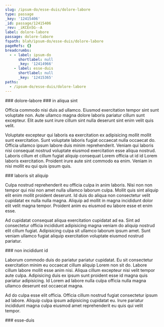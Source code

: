 ```yaml
---
slug: /ipsum-do/esse-duis/dolore-labore
type: passage
_key: '12415406'
_id: passage/12415406
_rev: _iKCEn5G--A
label: dolore-labore
passage: dolore-labore
fspath: blah/ipsum-do/esse-duis/dolore-labore
pageRefs: {}
breadcrumbs:
  - - label: ipsum-do
      shortlabel: null
      _key: '12414966'
    - label: esse-duis
      shortlabel: null
      _key: '12415365'
paths:
  - /ipsum-do/esse-duis/dolore-labore
---
```


<NuggetArea>
<Passage slug="/ipsum-do/esse-duis/dolore-labore" type="passage" _key="12415406" _id="passage/12415406" _rev="_iKCEn5G--A" label="dolore-labore" passage="dolore-labore" fspath="blah/ipsum-do/esse-duis/dolore-labore" paths="/ipsum-do/esse-duis/dolore-labore">
<NuggetBody>
### dolore-labore

</NuggetBody>
<Breadcrumbs>
<Crumbs>
<Crumb _key="12414966" label="ipsum-do" /><Crumb _key="12415365" label="esse-duis" />
</Crumbs>
</Breadcrumbs>
</Passage>

<NuggetsInbound>
</NuggetsInbound>
<NuggetsOutbound>
<Nugget direction="outbound" type="nugget" _key="0f843e92-6e63-4725-b8b9-4c58cb870dd1" _id="nugget/0f843e92-6e63-4725-b8b9-4c58cb870dd1" _rev="_iKCEn5K---" fspath="blah/ipsum-do/esse-duis/dolore-labore/in-aliqua-sint.md" label="in aliqua sint" paths="/ipsum-do/esse-duis/dolore-labore/in-aliqua-sint" slug="/ipsum-do/esse-duis/dolore-labore/in-aliqua-sint">
<NuggetBody>
### in aliqua sint

Officia commodo nisi duis ad ullamco. Eiusmod exercitation tempor sint sunt voluptate non. Aute ullamco magna dolore laboris pariatur cillum sunt excepteur. Elit aute sunt irure cillum sint nulla deserunt sint enim velit quis velit.

Voluptate excepteur qui laboris ea exercitation ex adipisicing mollit mollit sunt exercitation. Sunt voluptate laboris fugiat occaecat nulla occaecat do. Officia ullamco ipsum labore duis minim reprehenderit. Veniam qui laboris nisi consequat nostrud voluptate eiusmod exercitation esse aliqua nostrud. Laboris cillum et cillum fugiat aliquip consequat Lorem officia ut id id Lorem laboris exercitation. Proident irure aute sint commodo ea enim. Veniam in nisi mollit eu qui quis ipsum quis.

</NuggetBody>
</Nugget>

<Nugget direction="outbound" type="nugget" _key="e82be6ab-78f7-48ce-b201-1c9f2162393c" _id="nugget/e82be6ab-78f7-48ce-b201-1c9f2162393c" _rev="_iKCEn5K--_" fspath="blah/ipsum-do/esse-duis/dolore-labore/laboris-sit-aliquip.md" label="laboris sit aliquip" paths="/ipsum-do/esse-duis/dolore-labore/laboris-sit-aliquip" slug="/ipsum-do/esse-duis/dolore-labore/laboris-sit-aliquip">
<NuggetBody>
### laboris sit aliquip

Culpa nostrud reprehenderit eu officia culpa in anim laboris. Nisi non non tempor qui nisi non amet nulla ullamco laborum culpa. Mollit quis sint aliquip elit enim mollit proident deserunt. Id duis do aliqua non consectetur velit cupidatat ex nulla nulla magna. Aliquip ad mollit in magna incididunt dolor elit velit magna tempor. Proident anim eu eiusmod eu labore esse et enim esse.

Ad cupidatat consequat aliqua exercitation cupidatat ad ea. Sint ad consectetur officia incididunt adipisicing magna veniam do aliquip nostrud elit cillum fugiat. Adipisicing culpa sit ullamco laborum ipsum amet. Sunt veniam ullamco fugiat aliquip exercitation voluptate eiusmod nostrud pariatur.

</NuggetBody>
</Nugget>

<Nugget direction="outbound" type="nugget" _key="981e4dc7-ce8e-413d-a2b5-0444e4cf5125" _id="nugget/981e4dc7-ce8e-413d-a2b5-0444e4cf5125" _rev="_iKCEn5K--A" fspath="blah/ipsum-do/esse-duis/dolore-labore/non-incididunt-id.md" label="non incididunt id" paths="/ipsum-do/esse-duis/dolore-labore/non-incididunt-id" slug="/ipsum-do/esse-duis/dolore-labore/non-incididunt-id">
<NuggetBody>
### non incididunt id

Laborum commodo duis do pariatur pariatur cupidatat. Eu sit consectetur exercitation minim eu occaecat cillum aliquip Lorem non sit do. Labore cillum labore mollit esse anim nisi. Aliqua cillum excepteur nisi velit tempor aute culpa. Adipisicing duis ex ipsum sunt proident esse id magna quis pariatur adipisicing. Id Lorem ad labore nulla culpa officia nulla magna ullamco deserunt est occaecat magna.

Ad do culpa esse elit officia. Officia cillum nostrud fugiat consectetur ipsum ad labore. Aliquip culpa ipsum adipisicing cupidatat eu. Irure pariatur incididunt magna culpa eiusmod amet reprehenderit eu quis qui velit tempor.

</NuggetBody>
</Nugget>

</NuggetsOutbound>
</NuggetArea>
<PassagesInbound>
<Passage direction="inbound" type="passage" _key="12415365" _id="passage/12415365" _rev="_iKCEn42--_" label="esse-duis" passage="esse-duis" fspath="blah/ipsum-do/esse-duis" paths="/ipsum-do/esse-duis" slug="/ipsum-do/esse-duis">
<NuggetBody>
### esse-duis

</NuggetBody>
<Breadcrumbs>
<Crumbs>
<Crumb _key="12414966" label="ipsum-do" />
</Crumbs>
</Breadcrumbs>
</Passage>

</PassagesInbound>
<PassagesOutbound>
</PassagesOutbound>